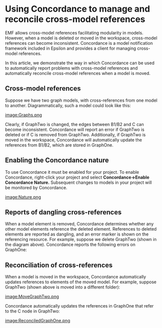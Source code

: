 =Using Concordance to manage and reconcile cross-model references=
EMF allows cross-model references facilitating modularity in models. However, when a model is deleted or moved in the workspace, cross-model references can become inconsistent. Concordance is a model notification framework included in Epsilon and provides a client for managing cross-model references.
  
In this article, we demonstrate the way in which Concordance can be used to automatically report problems with cross-model references and automatically reconcile cross-model references when a model is moved.

==Cross-model references==
Suppose we have two graph models, with cross-references from one model to another. Diagrammatically, such a model could look like this:

[[image:Graphs.png]]

Clearly, if GraphTwo is changed, the edges between B1/B2 and C can become inconsistent. Concordance will report an error if GraphTwo is deleted or if C is removed from GraphTwo. Additionally, if GraphTwo is moved in the workspace, Concordance will automatically update the references from B1/B2, which are stored in GraphOne.


==Enabling the Concordance nature==
To use Concordance it must be enabled for your project. To enable Concordance, right-click your project and select '''Concordance->Enable Concordance Nature.''' Subsequent changes to models in your project will be monitored by Concordance.

[[image:Nature.png]]


==Reports of dangling cross-references==
When a model element is removed, Concordance determines whether any other model elements reference the deleted element. References to deleted elements are reported as dangling, and an error marker is shown on the referencing resource. For example, suppose we delete GraphTwo (shown in the diagram above). Concordance reports the following errors on GraphOne:


==Reconciliation of cross-references==
When a model is moved in the workspace, Concordance automatically updates references to elements of the moved model. For example, suppose GraphTwo (shown above is moved into a different folder):

[[image:MoveGraphTwo.png]]

Concordance automatically updates the references in GraphOne that refer to the C node in GraphTwo:

[[image:ReconciledGraphOne.png]]